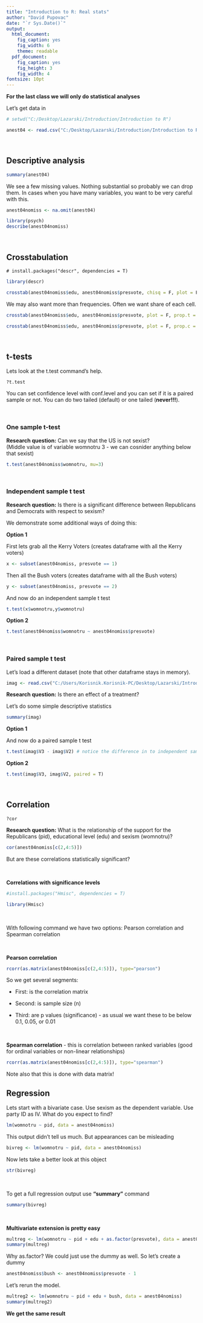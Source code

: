 ---
title: "Introduction to R: Real stats"
author: "David Pupovac"
date: "`r Sys.Date()`"
output:
  html_document:
    fig_caption: yes
    fig_width: 6
    theme: readable
  pdf_document:
    fig_caption: yes
    fig_height: 3
    fig_width: 4
fontsize: 10pt
---


**For the last class we will only do statistical analyses**

Let's get data in

```{R}
# setwd("C:/Desktop/Lazarski/Introduction/Introduction to R")
```

```{R}
anest04 <- read.csv("C:/Desktop/Lazarski/Introduction/Introduction to R/a02anes2004trimmed.csv")
```

<br>

## Descriptive analysis

```{R}
summary(anest04)
```

We see a few missing values.  Nothing substantial so probably we can drop them. In cases when you have many variables, you want to be very careful with this.

```{R}
anest04nomiss <- na.omit(anest04)

library(psych)
describe(anest04nomiss)
```

<br>

## Crosstabulation

```{}
# install.packages("descr", dependencies = T)
```

```{R}
library(descr)

crosstab(anest04nomiss$edu, anest04nomiss$presvote, chisq = F, plot = F)
```

We may also want more than frequencies.  Often we want share of each cell.

```{R}
crosstab(anest04nomiss$edu, anest04nomiss$presvote, plot = F, prop.t = T)

crosstab(anest04nomiss$edu, anest04nomiss$presvote, plot = F, prop.c = T)
```

<br>

## t-tests

Lets look at the t.test command's help.

```{}
?t.test
```

You can set confidence level with conf.level and you can set if it is a paired sample or not. You can do two tailed (default) or one tailed (**never!!!**).

<br>

### One sample t-test

**Research question:** Can we say that the US is not sexist?  
(Middle value is of variable womnotru  3 - we can cosnider anything below that sexist)

```{R}
t.test(anest04nomiss$womnotru, mu=3)
```

<br>

### Independent sample t test

**Research question:** Is there is a significant difference between Republicans and Democrats with respect to sexism?

We demonstrate some additional ways of doing this:

**Option  1**

First lets grab all the Kerry Voters  (creates dataframe with all the Kerry voters)
```{R}
x <- subset(anest04nomiss, presvote == 1)
```

Then all the Bush voters  (creates dataframe with all the Bush voters)
```{R}
y <- subset(anest04nomiss, presvote == 2)
```

And now do an independent sample t test
```{R}
t.test(x$womnotru,y$womnotru)
```

**Option 2**

```{R}
t.test(anest04nomiss$womnotru ~ anest04nomiss$presvote)
```

<br>

### Paired sample t test

Let's load a different dataset (note that other dataframe stays in memory).


```{R}
imag <- read.csv("C:/Users/Korisnik.Korisnik-PC/Desktop/Lazarski/Introduction to R/sixth_class_data/imaginationtherapy.csv", header = F)
```

**Research question:** Is there an effect of a treatment?

Let's do some simple descriptive statistics

```{R}
summary(imag)

```

**Option  1**

And now do a paired sample t test
```{R}
t.test(imag$V3 - imag$V2) # notice the difference in to independent samaple t test ( ~ vs. -)
```

**Option  2**

```{R}
t.test(imag$V3, imag$V2, paired = T)
```

<br>

## Correlation
```{}
?cor
```

**Research question:** What is the relationship of the support for the Republicans (pid), educational level (edu) and sexism (womnotru)?

```{R}
cor(anest04nomiss[c(2,4:5)])
```

But are these correlations statistically significant?

<br>

**Correlations with significance levels**

```{R}
#install.packages("Hmisc", dependencies = T)

library(Hmisc)
```

<br>

With following command we have two options: Pearson correlation and Spearman correlation

<br>

**Pearson correlation**

```{R}
rcorr(as.matrix(anest04nomiss[c(2,4:5)]), type="pearson") 
```

So we get  several segments:

-	First: is the correlation matrix

-	Second: is sample size (n)

-	Third: are p values (significance) - as usual we want these to be  below 0.1, 0.05, or 0.01

<br>

**Spearman correlation** - this is correlation between ranked variables (good for ordinal variables or non-linear relationships)

```{R}
rcorr(as.matrix(anest04nomiss[c(2,4:5)]), type="spearman")
```

Note also that this is done with data matrix!



## Regression

Lets start with a bivariate case.
Use sexism as the dependent variable.  Use party ID as IV.
What do you expect to find?

```{R}
lm(womnotru ~ pid, data = anest04nomiss)
```


This output didn't tell us much. But appearances can be misleading


```{R}
bivreg <- lm(womnotru ~ pid, data = anest04nomiss)
```

Now lets take a better look at this object

```{R}
str(bivreg)
```


<br>

To get a full regression output use **"summary"** command

```{R}
summary(bivreg)
```


<br>

**Multivariate extension is pretty easy**


```{R}
multreg <- lm(womnotru ~ pid + edu + as.factor(presvote), data = anest04nomiss)
summary(multreg)
```

Why as.factor?  We could just use the dummy as well. So let's create a dummy

```{R}
anest04nomiss$bush <- anest04nomiss$presvote - 1
```

Let's rerun the model.

```{R}
multreg2 <- lm(womnotru ~ pid + edu + bush, data = anest04nomiss)
summary(multreg2)
```

**We get the same result**
